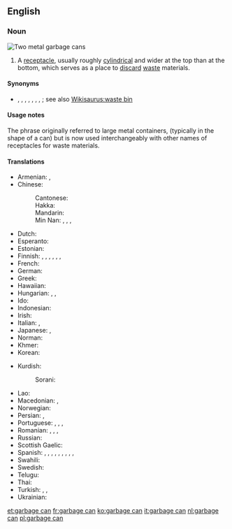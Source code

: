==English==

===Noun===
[[File:Trash containers.jpg|thumb|Two metal '''garbage cans''']]
{{en-noun|head=[[garbage]] [[can]]}}

# A [[receptacle]], usually roughly [[cylindrical]] and wider at the top than at the bottom, which serves as a place to [[discard]] [[waste]] materials.

====Synonyms====
* {{sense|container for trash}} {{l|en|ashcan}}, {{l|en|dumpster}}, {{l|en|dustbin}}, {{l|en|garbage pail}}, {{l|en|rubbish bin}}, {{l|en|trash can}}, {{l|en|wastebin}}, {{l|en|wastepaper basket}}; see also [[Wikisaurus:waste bin]]

====Usage notes====
The phrase originally referred to large metal containers, (typically in the shape of a can) but is now used interchangeably with other names of receptacles for waste materials.

====Translations====
{{trans-top|a receptacle, which serves as a place to discard waste materials.}}
* Armenian: {{t+|hy|աղբարկղ}}, {{t+|hy|աղբաման}}
* Chinese:
*: Cantonese: {{t|yue|垃圾桶|tr=laap6 saap3 tung2|sc=Hani}}
*: Hakka: {{t|hak|垃圾桶|tr=lep-sep-thúng|sc=Hani}}
*: Mandarin: {{t+|cmn|垃圾桶|tr=lājītǒng, lèsètǒng|sc=Hani}}
*: Min Nan: {{t|nan|糞掃桶|sc=Hani}}, {{t|nan|粪扫桶|tr=pùn-sò-tháng|sc=Hani}}, {{t|nan|糞掃籠|sc=Hani}}, {{t|nan|粪扫笼|tr=pùn-sò-láng|sc=Hani}}
* Dutch: {{t+|nl|vuilnisbak|m}}
* Esperanto: {{t|eo|rubujo}}
* Estonian: {{t|et|prügikast}}
* Finnish: {{t+|fi|jäteastia}}, {{t+|fi|roskakori}}, {{t|fi|roskapönttö}}, {{t+|fi|roskis}}, {{t|fi|roskatynnyri}}, {{t+|fi|roskalaatikko}}, {{t|fi|roskasäiliö}}
* French: {{t+|fr|poubelle|m}}
* German: {{t+|de|Mülleimer|m}}
* Greek: {{t+|el|σκουπιδοτενεκές|m}}
* Hawaiian: {{t|haw|kini ʻōpala}}
* Hungarian: {{t+|hu|szemétvödör}}, {{t+|hu|szemetes}}, {{t+|hu|kuka}}
* Ido: {{t|io|eskombruyo}}
* Indonesian: {{t|id|tong sampah}}
* Irish: {{t|ga|bosca bruscair|m}}
* Italian: {{t+|it|secchio delle immondizie}}, {{t|it|bidone dell'immondizia}}
* Japanese: {{t|ja|ごみ箱|tr=ごみばこ, gomibako|sc=Jpan}}, {{t|ja|ごみ入|tr=ごみいれ, gomiire|sc=Jpan}}
* Norman: {{t|nrf|bathi à tés|m}}
* Khmer: {{t-needed|km}}
* Korean: {{t+|ko|쓰레기통|sc=Kore}}
{{trans-mid}}
* Kurdish:
*: Sorani: {{t|ku|ته‌نه‌که‌ی خۆڵ|tr=tenekei xoll|sc=ku-Arab}}
* Lao: {{t-needed|lo}}
* Macedonian: {{t|mk|ко́рпа за отпа́доци|f}}, {{t|mk|ка́нта за ѓу́бре|f}}
* Norwegian: {{t|no|søppelbøtte}}
* Persian: {{t|fa|سطل زباله|tr=satl-e zobâle|sc=fa-Arab}}, {{t|fa|سطل آشغال|tr=satl-e âšğâl|sc=fa-Arab}}
* Portuguese: {{t+|pt|lixeira|f}}, {{t|pt|[[cesto]] [[de]] [[lixo]]|m}}, {{t|pt|[[lata]] [[de]] [[lixo]]|f}}, {{t+|pt|lixo}}
* Romanian: {{t|ro|coș de gunoi|n}}, {{t+|ro|pubelă|f}}, {{t+|ro|tomberon|n}}, {{t|ro|ladă de gunoi|f}}
* Russian: {{t|ru|му́сорный бак|m|sc=Cyrl}}
* Scottish Gaelic: {{t|gd|biona-stùir|m}}
* Spanish: {{t+|es|basurero|m}} {{qualifier|Chile|Costa Rica|Peru}}, {{t|es|bote de basura|m}} {{qualifier|El Salvador|Guatemala|Nicaragua|Mexico}}, {{t|es|caneca de basura|f}} {{qualifier|Colombia}}, {{t|es|cesto de basura|m}} {{qualifier|especially Cuba and Honduras}}, {{t|es|cubo de basura|m}} {{qualifier|Spain}}, {{t|es|latón de basura|m}} {{qualifier|Cuba}}, {{t|es|pipote de basura|m}} {{qualifier|Venezuela}}, {{t|es|tacho de basura|m}} {{qualifier|Argentina|Bolivia|Ecuador|Chile|Paraguay|Peru|Uruguay}}, {{t|es|tinaco de basura|m}} {{qualifier|Panama}}, {{t+|es|zafacón|m}} {{qualifier|Dominican Republic|Puerto Rico}}
* Swahili: {{t+|sw|pipa}}
* Swedish: {{t+|sv|papperskorg|c}}
* Telugu: {{t+|te|చెత్తబుట్ట|sc=Telu}}
* Thai: {{t|th|ถังขยะ|sc=Thai}}
* Turkish: {{t|tr|çöp kutusu}}, {{t+|tr|çöp tenekesi}}, {{t+|tr|çöp}}
* Ukrainian: {{t|uk|сміттє́вий я́щик|m|sc=Cyrl}}
{{trans-bottom}}

[[et:garbage can]]
[[fr:garbage can]]
[[ko:garbage can]]
[[it:garbage can]]
[[nl:garbage can]]
[[pl:garbage can]]